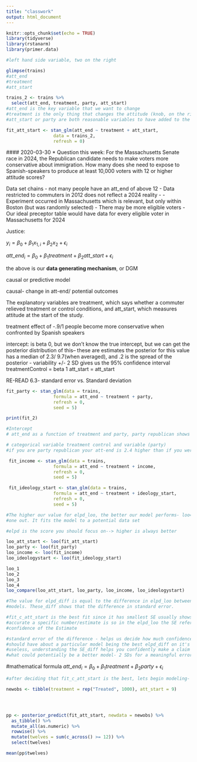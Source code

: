 ```yaml
---
title: "classwork"
output: html_document
---
```


```r
knitr::opts_chunk$set(echo = TRUE)
library(tidyverse)
library(rstanarm)
library(primer.data)
```

```r
#left hand side variable, two on the right 

glimpse(trains)
#att_end
#treatment
#att_start

trains_2 <- trains %>% 
  select(att_end, treatment, party, att_start) 
#att_end is the key variable that we want to change 
#treatment is the only thing that changes the attitude (knob, on the right hand side)
#att_start or party are both reasonable variables to have added to the right

fit_att_start <- stan_glm(att_end ~ treatment + att_start,
                  data = trains_2,
                  refresh = 0)


```
  #### 2020-03-30
* Question this week: For the Massachusetts Senate race in 2024, the Republican candidate needs to make voters more conservative about immigration. How many does she need to expose to Spanish-speakers to produce at least 10,000 voters with 12 or higher attitude scores?

Data set chains
- not many people have an att_end of above 12
- Data restricted to commuters in 2012 does not reflect a 2024 reality - 
- Experiment occurred in Massachusetts which is relevant, but only within Boston (but was randomly selected)
- There may be more eligible voters 
- Our ideal preceptor table would have data for every eligible voter in Massachusetts for 2024

Justice: 


$y_{i} = \beta_0 + \beta_1 x_{1,i} + \beta_2 x_2 +\epsilon_{i}$ 



$att\_end_{i} = \beta_0 + \beta_1 treatment + \beta_2 att\_start +\epsilon_{i}$ 

the above is our **data generating mechanism**, or DGM

causal or predictive model

causal- change in att-end/ potential outcomes

The explanatory variables are treatment, which says whether a commuter relieved treatment or control conditions, and att_start, which measures attitude at the start of the study.

treatment effect of -.9/1
people become more conservative when confronted by Spanish speakers 


intercept: is beta 0, but we don't know the true intercept, but we can get the posterior distribution of this-- these are estimates
the posterior for this value has a median of 2.3/ 9.7(when averaged), and .2 is the spread of the posterior - variability +/- 2 SD gives us the 95% confidence interval
treatmentControl = beta 1
att_start = att_start

RE-READ 6.3- standard error vs. Standard deviation 

```r
fit_party <- stan_glm(data = trains,
                  formula = att_end ~ treatment + party,
                  refresh = 0,
                  seed = 5)

print(fit_2)

#Intercept 
# att_end as a function of treatment and party, party republican shows that for every republican faces a 2.1 increase (median posterior), MD_SD is another way of discussing standard error- confidence intervals--> in this case -/+ 1.4 is the 95% confidence interval

# categorical variable treatment control and variable (party) 
#if you are party republican your att-end is 2.4 higher than if you were a democrat
```

```r
 fit_income <- stan_glm(data = trains,
                  formula = att_end ~ treatment + income,
                  refresh = 0,
                  seed = 5)
```

```r
 fit_ideology_start <- stan_glm(data = trains,
                  formula = att_end ~ treatment + ideology_start,
                  refresh = 0,
                  seed = 5)


```

```r

#The higher our value for elpd_loo, the better our model performs- loo= leave
#one out. It fits the model to a potential data set

#elpd is the score you should focus on--> higher is always better 

loo_att_start <- loo(fit_att_start)
loo_party <- loo(fit_party)
loo_income <- loo(fit_income)
loo_ideologystart <- loo(fit_ideology_start)

loo_1
loo_2
loo_3
loo_4
loo_compare(loo_att_start, loo_party, loo_income, loo_ideologystart)

#The value for elpd_diff is equal to the difference in elpd_loo between the
#models. These_diff shows that the difference in standard error. 

#fit_c_att_start is the best fit since it has smallest SE usually shows how
#accurate a specific number/estimate is so in the elpd_loo the SE refers to the
#confidence of the Estimate

#standard error of the difference - helps us decide how much confidence we
#should have about a particular model being the best elpd_diff on it's own is
#useless, understanding the SE_diff helps you confidently make a claim about
#what could potentially be a better model- 2 SDs for a meaningful error
```
  
  #mathematical formula
$att\_end_{i} = \beta_0 + \beta_1 treatment + \beta_2 party +\epsilon_{i}$ 

```r
#after deciding that fit_c_att_start is the best, lets begin modeling- 1

newobs <- tibble(treatment = rep("Treated", 1000), att_start = 9)




pp <- posterior_predict(fit_att_start, newdata = newobs) %>% 
  as_tibble() %>% 
  mutate_all(as.numeric) %>% 
  rowwise() %>% 
  mutate(twelves = sum(c_across() >= 12)) %>% 
  select(twelves)

mean(pp$twelves)
```

